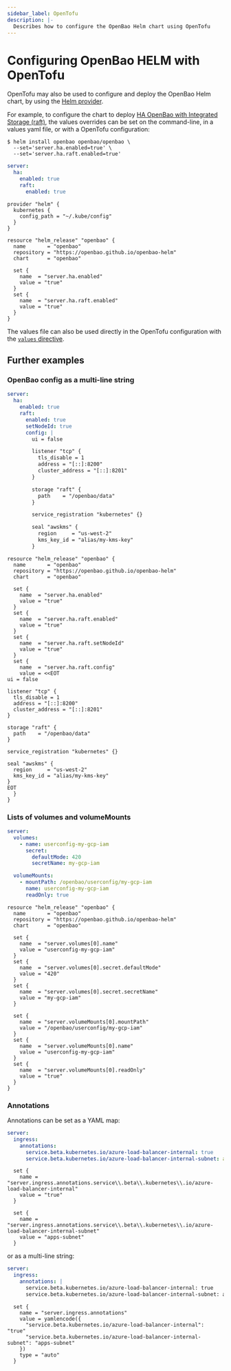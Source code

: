 ```yaml
---
sidebar_label: OpenTofu
description: |-
  Describes how to configure the OpenBao Helm chart using OpenTofu
---
```


# Configuring OpenBao HELM with OpenTofu

OpenTofu may also be used to configure and deploy the OpenBao Helm chart, by using the [Helm provider](https://github.com/hashicorp/terraform-provider-helm).

For example, to configure the chart to deploy [HA OpenBao with Integrated Storage (raft)](examples/ha-with-raft.mdx), the values overrides can be set on the command-line, in a values yaml file, or with a OpenTofu configuration:

<Tabs groupId="iac">
<TabItem value="CLI">

```shell-session
$ helm install openbao openbao/openbao \
  --set='server.ha.enabled=true' \
  --set='server.ha.raft.enabled=true'
```

</TabItem>

<TabItem value="Yaml">

```yaml
server:
  ha:
    enabled: true
    raft:
      enabled: true
```

</TabItem>

<TabItem value="OpenTofu">

```hcl
provider "helm" {
  kubernetes {
    config_path = "~/.kube/config"
  }
}

resource "helm_release" "openbao" {
  name       = "openbao"
  repository = "https://openbao.github.io/openbao-helm"
  chart      = "openbao"

  set {
    name  = "server.ha.enabled"
    value = "true"
  }
  set {
    name  = "server.ha.raft.enabled"
    value = "true"
  }
}
```

</TabItem>
</Tabs>

The values file can also be used directly in the OpenTofu configuration with the [`values` directive](https://registry.terraform.io/providers/hashicorp/helm/latest/docs/resources/release#values#values).

## Further examples

### OpenBao config as a multi-line string

<Tabs groupId="iac">
<TabItem value="Yaml">

```yaml
server:
  ha:
    enabled: true
    raft:
      enabled: true
      setNodeId: true
      config: |
        ui = false

        listener "tcp" {
          tls_disable = 1
          address = "[::]:8200"
          cluster_address = "[::]:8201"
        }

        storage "raft" {
          path    = "/openbao/data"
        }

        service_registration "kubernetes" {}

        seal "awskms" {
          region     = "us-west-2"
          kms_key_id = "alias/my-kms-key"
        }
```

</TabItem>
<TabItem value="OpenTofu">

```hcl
resource "helm_release" "openbao" {
  name       = "openbao"
  repository = "https://openbao.github.io/openbao-helm"
  chart      = "openbao"

  set {
    name  = "server.ha.enabled"
    value = "true"
  }
  set {
    name  = "server.ha.raft.enabled"
    value = "true"
  }
  set {
    name  = "server.ha.raft.setNodeId"
    value = "true"
  }
  set {
    name  = "server.ha.raft.config"
    value = <<EOT
ui = false

listener "tcp" {
  tls_disable = 1
  address = "[::]:8200"
  cluster_address = "[::]:8201"
}

storage "raft" {
  path    = "/openbao/data"
}

service_registration "kubernetes" {}

seal "awskms" {
  region     = "us-west-2"
  kms_key_id = "alias/my-kms-key"
}
EOT
  }
}
```

</TabItem>
</Tabs>

### Lists of volumes and volumeMounts

<Tabs groupId="iac">
<TabItem value="Yaml">

```yaml
server:
  volumes:
    - name: userconfig-my-gcp-iam
      secret:
        defaultMode: 420
        secretName: my-gcp-iam

  volumeMounts:
    - mountPath: /openbao/userconfig/my-gcp-iam
      name: userconfig-my-gcp-iam
      readOnly: true
```

</TabItem>

<TabItem value="OpenTofu">

```hcl
resource "helm_release" "openbao" {
  name       = "openbao"
  repository = "https://openbao.github.io/openbao-helm"
  chart      = "openbao"

  set {
    name  = "server.volumes[0].name"
    value = "userconfig-my-gcp-iam"
  }
  set {
    name  = "server.volumes[0].secret.defaultMode"
    value = "420"
  }
  set {
    name  = "server.volumes[0].secret.secretName"
    value = "my-gcp-iam"
  }

  set {
    name  = "server.volumeMounts[0].mountPath"
    value = "/openbao/userconfig/my-gcp-iam"
  }
  set {
    name  = "server.volumeMounts[0].name"
    value = "userconfig-my-gcp-iam"
  }
  set {
    name  = "server.volumeMounts[0].readOnly"
    value = "true"
  }
}
```

</TabItem>
</Tabs>

### Annotations

Annotations can be set as a YAML map:

<Tabs groupId="iac">

<TabItem value="Yaml">

```yaml
server:
  ingress:
    annotations:
      service.beta.kubernetes.io/azure-load-balancer-internal: true
      service.beta.kubernetes.io/azure-load-balancer-internal-subnet: apps-subnet
```
</TabItem>

<TabItem value="OpenTofu">

```hcl
  set {
    name = "server.ingress.annotations.service\\.beta\\.kubernetes\\.io/azure-load-balancer-internal"
    value = "true"
  }

  set {
    name = "server.ingress.annotations.service\\.beta\\.kubernetes\\.io/azure-load-balancer-internal-subnet"
    value = "apps-subnet"
  }
```

</TabItem>
</Tabs>

or as a multi-line string:

<Tabs groupId="iac">
<TabItem value="Yaml">

```yaml
server:
  ingress:
    annotations: |
      service.beta.kubernetes.io/azure-load-balancer-internal: true
      service.beta.kubernetes.io/azure-load-balancer-internal-subnet: apps-subnet
```

</TabItem>
<TabItem value="OpenTofu">

```hcl
  set {
    name = "server.ingress.annotations"
    value = yamlencode({
      "service.beta.kubernetes.io/azure-load-balancer-internal": "true"
      "service.beta.kubernetes.io/azure-load-balancer-internal-subnet": "apps-subnet"
    })
    type = "auto"
  }
```

</TabItem>
</Tabs>

